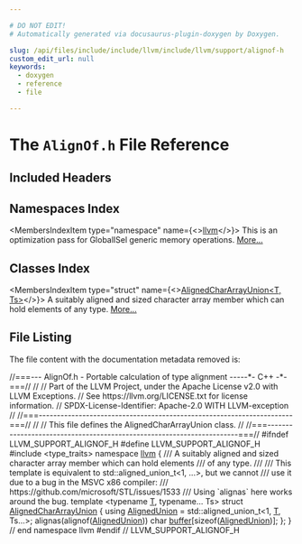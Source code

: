 ```yaml
---

# DO NOT EDIT!
# Automatically generated via docusaurus-plugin-doxygen by Doxygen.

slug: /api/files/include/include/llvm/include/llvm/support/alignof-h
custom_edit_url: null
keywords:
  - doxygen
  - reference
  - file

---
```





# The `AlignOf.h` File Reference

<DoxygenPage pluginConfig={pluginConfig}>



## Included Headers

<IncludesList>
<IncludesListItem
  filePath="type_traits"
  permalink=""
  isLocal="false" />
</IncludesList>

## Namespaces Index

<MembersIndex>

<MembersIndexItem
  type="namespace"
  name={<><a href="/docs/api/namespaces/llvm">llvm</a></>}>
This is an optimization pass for GlobalISel generic memory operations. <a href="/docs/api/namespaces/llvm/#details">More...</a>
</MembersIndexItem>

</MembersIndex>

## Classes Index

<MembersIndex>

<MembersIndexItem
  type="struct"
  name={<><a href="/docs/api/structs/llvm/alignedchararrayunion">AlignedCharArrayUnion&lt;T, Ts&gt;</a></>}>
A suitably aligned and sized character array member which can hold elements of any type. <a href="/docs/api/structs/llvm/alignedchararrayunion/#details">More...</a>
</MembersIndexItem>

</MembersIndex>


## File Listing

The file content with the documentation metadata removed is:

<ProgramListing>

<Link id="l00001" /><CodeLine lineNumber="1"><span class="doxyHighlightComment">//===--- AlignOf.h - Portable calculation of type alignment -----&#42;- C++ -&#42;-===//</span></CodeLine>
<Link id="l00002" /><CodeLine lineNumber="2"><span class="doxyHighlightComment">//</span></CodeLine>
<Link id="l00003" /><CodeLine lineNumber="3"><span class="doxyHighlightComment">// Part of the LLVM Project, under the Apache License v2.0 with LLVM Exceptions.</span></CodeLine>
<Link id="l00004" /><CodeLine lineNumber="4"><span class="doxyHighlightComment">// See https://llvm.org/LICENSE.txt for license information.</span></CodeLine>
<Link id="l00005" /><CodeLine lineNumber="5"><span class="doxyHighlightComment">// SPDX-License-Identifier: Apache-2.0 WITH LLVM-exception</span></CodeLine>
<Link id="l00006" /><CodeLine lineNumber="6"><span class="doxyHighlightComment">//</span></CodeLine>
<Link id="l00007" /><CodeLine lineNumber="7"><span class="doxyHighlightComment">//===----------------------------------------------------------------------===//</span></CodeLine>
<Link id="l00008" /><CodeLine lineNumber="8"><span class="doxyHighlightComment">//</span></CodeLine>
<Link id="l00009" /><CodeLine lineNumber="9"><span class="doxyHighlightComment">// This file defines the AlignedCharArrayUnion class.</span></CodeLine>
<Link id="l00010" /><CodeLine lineNumber="10"><span class="doxyHighlightComment">//</span></CodeLine>
<Link id="l00011" /><CodeLine lineNumber="11"><span class="doxyHighlightComment">//===----------------------------------------------------------------------===//</span></CodeLine>
<Link id="l00012" /><CodeLine lineNumber="12"></CodeLine>
<Link id="l00013" /><CodeLine lineNumber="13"><span class="doxyHighlightPreprocessor">#ifndef LLVM&#95;SUPPORT&#95;ALIGNOF&#95;H</span></CodeLine>
<Link id="l00014" /><CodeLine lineNumber="14"><span class="doxyHighlightPreprocessor">#define LLVM&#95;SUPPORT&#95;ALIGNOF&#95;H</span></CodeLine>
<Link id="l00015" /><CodeLine lineNumber="15"></CodeLine>
<Link id="l00016" /><CodeLine lineNumber="16"><span class="doxyHighlightPreprocessor">#include &lt;type&#95;traits&gt;</span></CodeLine>
<Link id="l00017" /><CodeLine lineNumber="17"></CodeLine>
<Link id="l00018" /><CodeLine lineNumber="18"><span class="doxyHighlightKeyword">namespace </span><span class="doxyHighlight"><a href="/docs/api/namespaces/llvm">llvm</a> &#123;</span></CodeLine>
<Link id="l00019" /><CodeLine lineNumber="19"></CodeLine>
<Link id="l00020" /><CodeLine lineNumber="20"><span class="doxyHighlightComment">/// A suitably aligned and sized character array member which can hold elements</span></CodeLine>
<Link id="l00021" /><CodeLine lineNumber="21"><span class="doxyHighlightComment">/// of any type.</span></CodeLine>
<Link id="l00022" /><CodeLine lineNumber="22"><span class="doxyHighlightComment">///</span></CodeLine>
<Link id="l00023" /><CodeLine lineNumber="23"><span class="doxyHighlightComment">/// This template is equivalent to std::aligned&#95;union&#95;t&lt;1, ...&gt;, but we cannot</span></CodeLine>
<Link id="l00024" /><CodeLine lineNumber="24"><span class="doxyHighlightComment">/// use it due to a bug in the MSVC x86 compiler:</span></CodeLine>
<Link id="l00025" /><CodeLine lineNumber="25"><span class="doxyHighlightComment">/// https://github.com/microsoft/STL/issues/1533</span></CodeLine>
<Link id="l00026" /><CodeLine lineNumber="26"><span class="doxyHighlightComment">/// Using &#96;alignas&#96; here works around the bug.</span></CodeLine>
<Link id="l00027" /><CodeLine lineNumber="27" lineLink="/docs/api/structs/llvm/alignedchararrayunion"><span class="doxyHighlightKeyword">template</span><span class="doxyHighlight"> &lt;</span><span class="doxyHighlightKeyword">typename</span><span class="doxyHighlight"> <a href="/docs/api/files/lib/lib/target/lib/target/mips/mips16isellowering-cpp/#a0acb682b8260ab1c60b918599864e2e5">T</a>, </span><span class="doxyHighlightKeyword">typename</span><span class="doxyHighlight">... Ts&gt; </span><span class="doxyHighlightKeyword">struct </span><span class="doxyHighlight"><a href="/docs/api/structs/llvm/alignedchararrayunion">AlignedCharArrayUnion</a> &#123;</span></CodeLine>
<Link id="l00028" /><CodeLine lineNumber="28" lineLink="/docs/api/structs/llvm/alignedchararrayunion/#a6500125c1cc200f844f86461ddbdafb4"><span class="doxyHighlight">  </span><span class="doxyHighlightKeyword">using </span><span class="doxyHighlight"><a href="/docs/api/structs/llvm/alignedchararrayunion/#a6500125c1cc200f844f86461ddbdafb4">AlignedUnion</a> = std::aligned&#95;union&#95;t&lt;1, <a href="/docs/api/files/lib/lib/target/lib/target/mips/mips16isellowering-cpp/#a0acb682b8260ab1c60b918599864e2e5">T</a>, Ts...&gt;;</span></CodeLine>
<Link id="l00029" /><CodeLine lineNumber="29" lineLink="/docs/api/structs/llvm/alignedchararrayunion/#a1dc387fc26b8ad38cd70b9cd61d804c8"><span class="doxyHighlight">  </span><span class="doxyHighlightKeyword">alignas</span><span class="doxyHighlight">(</span><span class="doxyHighlightKeyword">alignof</span><span class="doxyHighlight">(<a href="/docs/api/structs/llvm/alignedchararrayunion/#a6500125c1cc200f844f86461ddbdafb4">AlignedUnion</a>)) </span><span class="doxyHighlightKeywordType">char</span><span class="doxyHighlight"> <a href="/docs/api/structs/llvm/alignedchararrayunion/#a1dc387fc26b8ad38cd70b9cd61d804c8">buffer</a>&#91;</span><span class="doxyHighlightKeyword">sizeof</span><span class="doxyHighlight">(<a href="/docs/api/structs/llvm/alignedchararrayunion/#a6500125c1cc200f844f86461ddbdafb4">AlignedUnion</a>)&#93;;</span></CodeLine>
<Link id="l00030" /><CodeLine lineNumber="30"><span class="doxyHighlight">&#125;;</span></CodeLine>
<Link id="l00031" /><CodeLine lineNumber="31"></CodeLine>
<Link id="l00032" /><CodeLine lineNumber="32"><span class="doxyHighlight">&#125; </span><span class="doxyHighlightComment">// end namespace llvm</span></CodeLine>
<Link id="l00033" /><CodeLine lineNumber="33"></CodeLine>
<Link id="l00034" /><CodeLine lineNumber="34"><span class="doxyHighlightPreprocessor">#endif </span><span class="doxyHighlightComment">// LLVM&#95;SUPPORT&#95;ALIGNOF&#95;H</span></CodeLine>

</ProgramListing>


</DoxygenPage>
